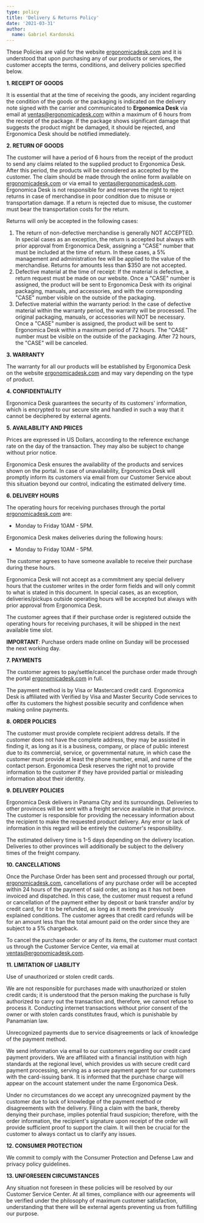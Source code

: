 ```yaml
---
type: policy
title: 'Delivery & Returns Policy'
date: '2021-03-31'
author:
  name: Gabriel Kardonski
---
```


These Policies are valid for the website [ergonomicadesk.com](https://ergonomicadesk.com/) and it is understood that upon purchasing any of our products or services, the customer accepts the terms, conditions, and delivery policies specified below.

**1. RECEIPT OF GOODS**

It is essential that at the time of receiving the goods, any incident regarding the condition of the goods or the packaging is indicated on the delivery note signed with the carrier and communicated to **Ergonomica Desk** via email at [ventas@ergonomicadesk.com](mailto:ventas@ergonomicadesk.com) within a maximum of 6 hours from the receipt of the package. If the package shows significant damage that suggests the product might be damaged, it should be rejected, and Ergonomica Desk should be notified immediately.

**2. RETURN OF GOODS**

The customer will have a period of 6 hours from the receipt of the product to send any claims related to the supplied product to Ergonomica Desk. After this period, the products will be considered as accepted by the customer. The claim should be made through the online form available on [ergonomicadesk.com](https://ergonomicadesk.com/) or via email to [ventas@ergonomicadesk.com](mailto:ventas@ergonomicadesk.com). Ergonomica Desk is not responsible for and reserves the right to reject returns in case of merchandise in poor condition due to misuse or transportation damage. If a return is rejected due to misuse, the customer must bear the transportation costs for the return.

Returns will only be accepted in the following cases:

1. The return of non-defective merchandise is generally NOT ACCEPTED. In special cases as an exception, the return is accepted but always with prior approval from Ergonomica Desk, assigning a "CASE" number that must be included at the time of return. In these cases, a 5% management and administration fee will be applied to the value of the merchandise. Returns for amounts less than $350 are not accepted.
2. Defective material at the time of receipt: If the material is defective, a return request must be made on our website. Once a "CASE" number is assigned, the product will be sent to Ergonomica Desk with its original packaging, manuals, and accessories, and with the corresponding "CASE" number visible on the outside of the packaging.
3. Defective material within the warranty period: In the case of defective material within the warranty period, the warranty will be processed. The original packaging, manuals, or accessories will NOT be necessary. Once a "CASE" number is assigned, the product will be sent to Ergonomica Desk within a maximum period of 72 hours. The "CASE" number must be visible on the outside of the packaging. After 72 hours, the "CASE" will be canceled.

**3. WARRANTY**

The warranty for all our products will be established by Ergonomica Desk on the website [ergonomicadesk.com](https://ergonomicadesk.com/) and may vary depending on the type of product.

**4. CONFIDENTIALITY**

Ergonomica Desk guarantees the security of its customers' information, which is encrypted to our secure site and handled in such a way that it cannot be deciphered by external agents.

**5. AVAILABILITY AND PRICES**

Prices are expressed in US Dollars, according to the reference exchange rate on the day of the transaction. They may also be subject to change without prior notice.

Ergonomica Desk ensures the availability of the products and services shown on the portal. In case of unavailability, Ergonomica Desk will promptly inform its customers via email from our Customer Service about this situation beyond our control, indicating the estimated delivery time.

**6. DELIVERY HOURS**

The operating hours for receiving purchases through the portal [ergonomicadesk.com](https://ergonomicadesk.com/) are:

- Monday to Friday 10AM - 5PM.

Ergonomica Desk makes deliveries during the following hours:

- Monday to Friday 10AM - 5PM.

The customer agrees to have someone available to receive their purchase during these hours.

Ergonomica Desk will not accept as a commitment any special delivery hours that the customer writes in the order form fields and will only commit to what is stated in this document. In special cases, as an exception, deliveries/pickups outside operating hours will be accepted but always with prior approval from Ergonomica Desk.

The customer agrees that if their purchase order is registered outside the operating hours for receiving purchases, it will be shipped in the next available time slot.

**IMPORTANT**: Purchase orders made online on Sunday will be processed the next working day.

**7. PAYMENTS**

The customer agrees to pay/settle/cancel the purchase order made through the portal [ergonomicadesk.com](https://ergonomicadesk.com/) in full.

The payment method is by Visa or Mastercard credit card. Ergonomica Desk is affiliated with Verified by Visa and Master Security Code services to offer its customers the highest possible security and confidence when making online payments.

**8. ORDER POLICIES**

The customer must provide complete recipient address details. If the customer does not have the complete address, they may be assisted in finding it, as long as it is a business, company, or place of public interest due to its commercial, service, or governmental nature, in which case the customer must provide at least the phone number, email, and name of the contact person. Ergonomica Desk reserves the right not to provide information to the customer if they have provided partial or misleading information about their identity.

**9. DELIVERY POLICIES**

Ergonomica Desk delivers in Panama City and its surroundings. Deliveries to other provinces will be sent with a freight service available in that province. The customer is responsible for providing the necessary information about the recipient to make the requested product delivery. Any error or lack of information in this regard will be entirely the customer's responsibility.

The estimated delivery time is 1-5 days depending on the delivery location. Deliveries to other provinces will additionally be subject to the delivery times of the freight company.

**10. CANCELLATIONS**

Once the Purchase Order has been sent and processed through our portal, [ergonomicadesk.com](https://ergonomicadesk.com/), cancellations of any purchase order will be accepted within 24 hours of the payment of said order, as long as it has not been invoiced and dispatched. In this case, the customer must request a refund or cancellation of the payment either by deposit or bank transfer and/or by credit card, for it to be refunded, as long as it meets the previously explained conditions. The customer agrees that credit card refunds will be for an amount less than the total amount paid on the order since they are subject to a 5% chargeback.

To cancel the purchase order or any of its items, the customer must contact us through the Customer Service Center, via email at [ventas@ergonomicadesk.com](mailto:ventas@ergonomicadesk.com).

**11. LIMITATION OF LIABILITY**

Use of unauthorized or stolen credit cards.

We are not responsible for purchases made with unauthorized or stolen credit cards; it is understood that the person making the purchase is fully authorized to carry out the transaction and, therefore, we cannot refuse to process it. Conducting internet transactions without prior consent of the owner or with stolen cards constitutes fraud, which is punishable by Panamanian law.

Unrecognized payments due to service disagreements or lack of knowledge of the payment method.

We send information via email to our customers regarding our credit card payment providers. We are affiliated with a financial institution with high standards at the regional level, which provides us with secure credit card payment processing, serving as a secure payment agent for our customers with the card-issuing bank. It is informed that the purchase charge will appear on the account statement under the name Ergonomica Desk.

Under no circumstances do we accept any unrecognized payment by the customer due to lack of knowledge of the payment method or disagreements with the delivery. Filing a claim with the bank, thereby denying their purchase, implies potential fraud suspicion; therefore, with the order information, the recipient's signature upon receipt of the order will provide sufficient proof to support the claim. It will then be crucial for the customer to always contact us to clarify any issues.

**12. CONSUMER PROTECTION**

We commit to comply with the Consumer Protection and Defense Law and privacy policy guidelines.

**13. UNFORESEEN CIRCUMSTANCES**

Any situation not foreseen in these policies will be resolved by our Customer Service Center. At all times, compliance with our agreements will be verified under the philosophy of maximum customer satisfaction, understanding that there will be external agents preventing us from fulfilling our purpose.